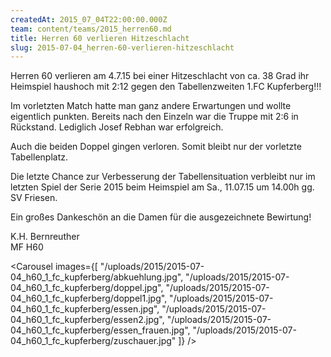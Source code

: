 ```yaml
---
createdAt: 2015_07_04T22:00:00.000Z
team: content/teams/2015_herren60.md
title: Herren 60 verlieren Hitzeschlacht
slug: 2015-07-04_herren-60-verlieren-hitzeschlacht
---
```

Herren 60 verlieren am 4.7.15 bei einer Hitzeschlacht von ca. 38 Grad ihr Heimspiel haushoch mit 2:12 gegen den Tabellenzweiten 1.FC Kupferberg!!!

Im vorletzten Match hatte man ganz andere Erwartungen und wollte eigentlich punkten. Bereits nach den Einzeln war die Truppe mit 2:6 in Rückstand. Lediglich Josef Rebhan war erfolgreich.

Auch die beiden Doppel gingen verloren. Somit bleibt nur der vorletzte Tabellenplatz.

Die letzte Chance zur Verbesserung der Tabellensituation verbleibt nur im letzten Spiel der Serie 2015 beim Heimspiel am Sa., 11.07.15 um 14.00h gg. SV Friesen.

Ein großes Dankeschön an die Damen für die ausgezeichnete Bewirtung!

K.H. Bernreuther  
MF H60

<Carousel images={[
  "/uploads/2015/2015-07-04_h60_1_fc_kupferberg/abkuehlung.jpg",
  "/uploads/2015/2015-07-04_h60_1_fc_kupferberg/doppel.jpg",
  "/uploads/2015/2015-07-04_h60_1_fc_kupferberg/doppel1.jpg",
  "/uploads/2015/2015-07-04_h60_1_fc_kupferberg/essen.jpg",
  "/uploads/2015/2015-07-04_h60_1_fc_kupferberg/essen2.jpg",
  "/uploads/2015/2015-07-04_h60_1_fc_kupferberg/essen_frauen.jpg",
  "/uploads/2015/2015-07-04_h60_1_fc_kupferberg/zuschauer.jpg"
]} />
